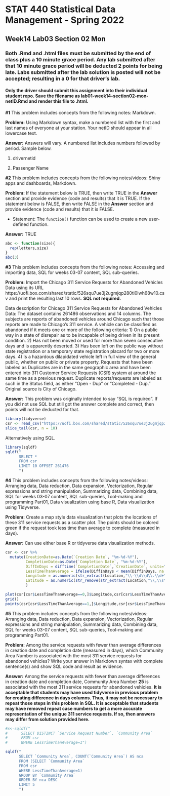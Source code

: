 # STAT 440 Statistical Data Management - Spring 2022
## Week14 Lab03 Section 02 Mon
### Both .Rmd and .html files must be submitted by the end of class plus a 10 minute grace period. Any lab submitted after that 10 minute grace period will be deducted 2 points for being late. Labs submitted after the lab solution is posted will not be accepted; resulting in a 0 for that driver's lab.
#### Only the driver should submit this assignment into their individual student repo. Save the filename as lab01-week14-section02-mon-netID.Rmd and render this file to .html. 


**#1** This problem includes concepts from the following notes: Markdown. 

**Problem:** Using Markdown syntax, make a numbered list with the first and last names of everyone at your station. Your netID should appear in all lowercase text.

**Answer:** Answers will vary. A numbered list includes numbers followed by period. Sample below.

1. drivernetid

2. Passenger Name

**#2** This problem includes concepts from the following notes/videos: Shiny apps and dashboards, Markdown. 

**Problem:** If the statement below is TRUE, then write TRUE in the **Answer** section and provide evidence (code and results) that it is TRUE. If the statement below is FALSE, then write FALSE in the **Answer** section and provide evidence (code and results) that it is FALSE.

- Statement: The `function()` function can be used to create a new user-defined function.

**Answer:** TRUE

```{r}
abc <- function(size){
  rep(letters,size)
}
abc(3)
```

**#3** This problem includes concepts from the following notes: Accessing and importing data, SQL for weeks 03-07 content, SQL sub-queries.

**Problem:** Import the Chicago 311 Service Requests for Abandoned Vehicles Data using its URL https://uofi.box.com/shared/static/526squ7ue3j2ugmjqp280ti0lwh68w10.csv and print the resulting last 10 rows. **SQL not required.**

Data description for Chicago 311 Service Requests for Abandoned Vehicles Data: The dataset contains 261486 observations and 14 columns. The subjects are reports of abandoned vehicles around Chicago such that those reports are made to Chicago's 311 service. A vehicle can be classified as abandoned if it meets one or more of the following criteria: 1) On a public way in a state of disrepair as to be incapable of being driven in its present condition. 2) Has not been moved or used for more than seven consecutive days and is apparently deserted. 3) Has been left on the public way without state registration or a temporary state registration placard for two or more days. 4) Is a hazardous dilapidated vehicle left in full view of the general public, whether on public or private property. Requests that have been labeled as Duplicates are in the same geographic area and have been entered into 311 Customer Service Requests (CSR) system at around the same time as a previous request. Duplicate reports/requests are labeled as such in the Status field, as either "Open - Dup" or "Completed - Dup." Original source is City of Chicago.

**Answer:** This problem was originally intended to say "SQL is required". If you did not use SQL but still got the answer complete and correct, then points will not be deducted for that.

```{r}
library(tidyverse)
csr <- read_csv("https://uofi.box.com/shared/static/526squ7ue3j2ugmjqp280ti0lwh68w10.csv")
slice_tail(csr, n = 10)
```

Alternatively using SQL.

```{r}
library(sqldf)
sqldf("
      SELECT *
      FROM csr
      LIMIT 10 OFFSET 261476
      ")
```

**#4** This problem includes concepts from the following notes/videos: Arranging data, Data reduction, Data expansion, Vectorization, Regular expressions and string manipulation, Summarizing data, Combining data, SQL for weeks 03-07 content, SQL sub-queries, Tool-making and programming Part01, Data visualization using base R, Data visualization using Tidyverse.

**Problem:** Create a map style data visualization that plots the locations of these 311 service requests as a scatter plot. The points should be colored green if the request took less time than average to complete (measured in days).

**Answer:** Can use either base R or tidyverse data visualization methods.

```{r}
csr <- csr %>%
  mutate(CreationDate=as.Date(`Creation Date`, "%m-%d-%Y"),
         CompletionDate=as.Date(`Completion Date`, "%m-%d-%Y"),
         DiffInDays = difftime(`CompletionDate`,`CreationDate`, units="days"),
         LessTimeThanAverage = ifelse(DiffInDays < mean(DiffInDays, na.rm = TRUE), 1, 0),
         Longitude = as.numeric(str_extract(Location,"\\-\\d\\d\\.\\d+")),
         Latitude = as.numeric(str_remove(str_extract(Location,"\\,\\s\\d\\d\\.\\d+"),"\\,\\s"))
         )

plot(csr[csr$LessTimeThanAverage==0,]$Longitude,csr[csr$LessTimeThanAverage==0,]$Latitude, pch=19, frame.plot = FALSE, main = "Map of Chicago 311 Service Requests", col=1, xlab="Longitude", ylab="Latitude", axes=FALSE)
grid()
points(csr[csr$LessTimeThanAverage==1,]$Longitude,csr[csr$LessTimeThanAverage==1,]$Latitude,col="green", pch=20, lwd=0.5)
```

**#5** This problem includes concepts from the following notes/videos: Arranging data, Data reduction, Data expansion, Vectorization, Regular expressions and string manipulation, Summarizing data, Combining data, SQL for weeks 03-07 content, SQL sub-queries, Tool-making and programming Part01.

**Problem:** Among the service requests with fewer than average differences in creation date and completion date (measured in days), which Community Area Number is associated with the most 311 service requests for abandoned vehicles? Write your answer in Markdown syntax with complete sentence(s) and show SQL code and result as evidence.

**Answer:** Among the service requests with fewer than average differences in creation date and completion date, Community Area Number **25** is associated with the most 311 service requests for abandoned vehicles. **It is acceptable that students may have used tidyverse in previous problem for creating difference in days columns. Thus, it may not be necessary to repeat those steps in this problem in SQL. It is acceptable that students may have removed repeat case numbers to get a more accurate representation of the unique 311 service requests. If so, then answers may differ from solution provided here.**

```{r}
#x<-sqldf("
#      SELECT DISTINCT `Service Request Number`, `Community Area`
#      FROM csr
#      WHERE LessTimeThanAverage=1")

sqldf("
      SELECT `Community Area`, COUNT(`Community Area`) AS nca
      FROM (SELECT `Community Area`
      FROM csr
      WHERE LessTimeThanAverage=1)
      GROUP BY `Community Area`
      ORDER BY nca DESC
      LIMIT 5
      ")
```
